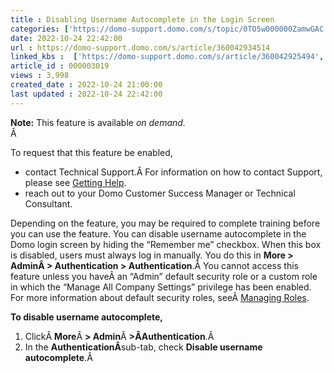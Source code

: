 ```yaml
---
title : Disabling Username Autocomplete in the Login Screen
categories: ['https://domo-support.domo.com/s/topic/0TO5w000000ZamwGAC']
date: 2022-10-24 22:42:00
url : https://domo-support.domo.com/s/article/360042934514
linked_kbs :  ['https://domo-support.domo.com/s/article/360042925494', 'https://domo-support.domo.com/s/knowledge-base', 'https://domo-support.domo.com/s/article/360043429953', 'https://domo-support.domo.com/s/article/360043438973', 'https://domo-support.domo.com/s/article/360042922874', 'https://domo-support.domo.com/s/article/360042934514', 'https://domo-support.domo.com/s/article/360043429933', 'https://domo-support.domo.com/s/article/360043429693', 'https://domo-support.domo.com/s/topic/0TO5w000000ZamwGAC', 'https://domo-support.domo.com/s/article/360043429913']
article_id : 000003019
views : 3,998
created_date : 2022-10-24 21:00:00
last updated : 2022-10-24 22:42:00
---
```




**Note:** This feature is available *on demand.*  
Â 


To request that this feature be enabled,



* contact Technical Support.Â For information on how to contact Support, please see [Getting Help](..\getting_help\index.md).
* reach out to your Domo Customer Success Manager or Technical Consultant.


Depending on the feature, you may be required to complete training before you can use the feature.
You can disable username autocomplete in the Domo login screen by hiding the "Remember me" checkbox. When this box is disabled, users must always log in manually. You do this in **More >** **Admin****Â > Authentication > Authentication**.Â You cannot access this feature unless you haveÂ an "Admin" default security role or a custom role in which the "Manage All Company Settings" privilege has been enabled. For more information about default security roles, seeÂ [Managing Roles](..\managing_custom_roles\index.html "Security Role Reference").


**To disable username autocomplete,**


1. ClickÂ **More**Â **> Admin**Â **>Â****Authentication**.Â
2. In the **AuthenticationÂ**sub-tab, check **Disable username autocomplete**.Â